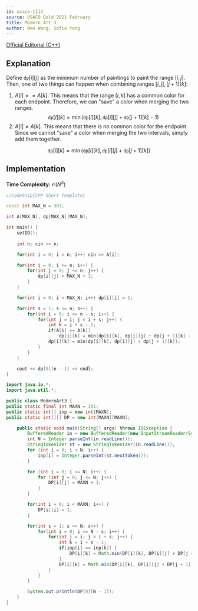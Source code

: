 ```yaml
---
id: usaco-1114
source: USACO Gold 2021 February
title: Modern Art 3
author: Neo Wang, Sofia Yang
---
```


[Official Editorial (C++)](http://www.usaco.org/current/data/sol_prob2_gold_feb21.html)

## Explanation

Define $\texttt{dp}[i][j]$ as the minimum number of paintings to paint the range
$[i, j]$. Then, one of two things can happen when combining ranges
$[i, j], [j + 1][k]$:

1. $A[i] == A[k]$. This means that the range $[i, k]$ has a common color for each
   endpoint. Therefore, we can "save" a color when merging the two ranges.
   $$
   \texttt{dp}[i][k] = \min(\texttt{dp}[i][k], \texttt{dp}[i][j] + \texttt{dp}[j + 1][k] - 1)
   $$
2. $A[i] \neq A[k]$. This means that there is no common color for the endpoint.
   Since we cannot "save" a color when merging the two intervals, simply add
   them together.

$$
\texttt{dp}[i][k] = \min(\texttt{dp}[i][k], \texttt{dp}[i][j] + \texttt{dp}[j+1][k])
$$

## Implementation

**Time Complexity:** $\mathcal{O}(N^3)$

<LanguageSection>

<CPPSection>

```cpp
//CodeSnip{CPP Short Template}

const int MAX_N = 301;

int A[MAX_N], dp[MAX_N][MAX_N];

int main() {
	setIO();
	
	int n; cin >> n;

	for(int i = 0; i < n; i++) cin >> A[i];

	for(int i = 0; i <= n; i++) {
		for(int j = 0; j <= n; j++) {
			dp[i][j] = MAX_N + 1;
		}
	}

	for(int i = 0; i < MAX_N; i++) dp[i][i] = 1;

	for(int s = 1; s <= n; s++) {
		for(int i = 0; i <= n - s; i++) {
			for(int j = i; j < i + s; j++) {
				int k = i + s - 1;
				if(A[i] == A[k])
					dp[i][k] = min(dp[i][k], dp[i][j] + dp[j + 1][k] - 1);
				dp[i][k] = min(dp[i][k], dp[i][j] + dp[j + 1][k]);
			}
		}
	}

	cout << dp[0][n - 1] << endl;
}
```

</CPPSection>

<JavaSection>
	
```java
import java.io.*;
import java.util.*;

public class ModernArt3 {
public static final int MAXN = 301;
public static int[] inp = new int[MAXN];
public static int[][] DP = new int[MAXN][MAXN];

	public static void main(String[] args) throws IOException {
		BufferedReader in = new BufferedReader(new InputStreamReader(System.in));
		int N = Integer.parseInt(in.readLine());
		StringTokenizer st = new StringTokenizer(in.readLine());
		for (int i = 0; i < N; i++) {
			inp[i] = Integer.parseInt(st.nextToken());
		}

		for (int i = 0; i <= N; i++) {
			for (int j = 0; j <= N; j++) {
				DP[i][j] = MAXN + 1;
			}
		}

		for(int i = 0; i < MAXN; i++) {
			DP[i][i] = 1;
		}

		for(int s = 1; s <= N; s++) {
			for(int i = 0; i <= N - s; i++) {
				for(int j = i; j < i + s; j++) {
					int k = i + s - 1;
					if(inp[i] == inp[k]) {
						DP[i][k] = Math.min(DP[i][k], DP[i][j] + DP[j + 1][k] - 1);
					}
					DP[i][k] = Math.min(DP[i][k], DP[i][j] + DP[j + 1][k]);
				}
			}
		}

		System.out.println(DP[0][N - 1]);
	}
}

```
</JavaSection>

</LanguageSection>
